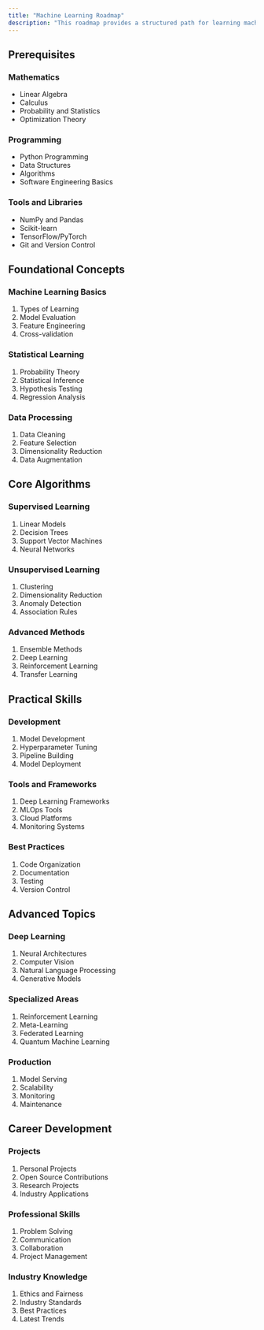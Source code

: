 ```yaml
---
title: "Machine Learning Roadmap"
description: "This roadmap provides a structured path for learning machine learning concepts and skills."
---
```


## Prerequisites

### Mathematics
- Linear Algebra
- Calculus
- Probability and Statistics
- Optimization Theory

### Programming
- Python Programming
- Data Structures
- Algorithms
- Software Engineering Basics

### Tools and Libraries
- NumPy and Pandas
- Scikit-learn
- TensorFlow/PyTorch
- Git and Version Control

## Foundational Concepts

### Machine Learning Basics
1. Types of Learning
2. Model Evaluation
3. Feature Engineering
4. Cross-validation

### Statistical Learning
1. Probability Theory
2. Statistical Inference
3. Hypothesis Testing
4. Regression Analysis

### Data Processing
1. Data Cleaning
2. Feature Selection
3. Dimensionality Reduction
4. Data Augmentation

## Core Algorithms

### Supervised Learning
1. Linear Models
2. Decision Trees
3. Support Vector Machines
4. Neural Networks

### Unsupervised Learning
1. Clustering
2. Dimensionality Reduction
3. Anomaly Detection
4. Association Rules

### Advanced Methods
1. Ensemble Methods
2. Deep Learning
3. Reinforcement Learning
4. Transfer Learning

## Practical Skills

### Development
1. Model Development
2. Hyperparameter Tuning
3. Pipeline Building
4. Model Deployment

### Tools and Frameworks
1. Deep Learning Frameworks
2. MLOps Tools
3. Cloud Platforms
4. Monitoring Systems

### Best Practices
1. Code Organization
2. Documentation
3. Testing
4. Version Control

## Advanced Topics

### Deep Learning
1. Neural Architectures
2. Computer Vision
3. Natural Language Processing
4. Generative Models

### Specialized Areas
1. Reinforcement Learning
2. Meta-Learning
3. Federated Learning
4. Quantum Machine Learning

### Production
1. Model Serving
2. Scalability
3. Monitoring
4. Maintenance

## Career Development

### Projects
1. Personal Projects
2. Open Source Contributions
3. Research Projects
4. Industry Applications

### Professional Skills
1. Problem Solving
2. Communication
3. Collaboration
4. Project Management

### Industry Knowledge
1. Ethics and Fairness
2. Industry Standards
3. Best Practices
4. Latest Trends 